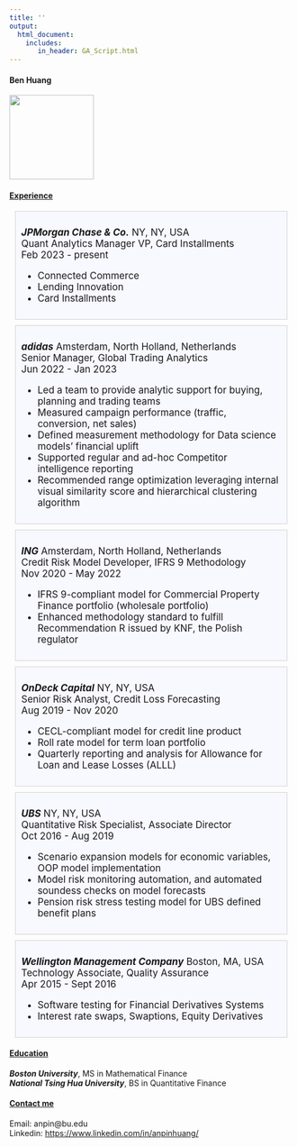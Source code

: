 ```yaml
---
title: ''
output: 
  html_document:
    includes:
       in_header: GA_Script.html
---
```


#### Ben Huang
<img src="suitUp.jpeg" width="150" height="150" />
  
#### <ins>**Experience **</ins>

<div style="background: ghostwhite; 
            font-size: 17px; 
            padding: 10px; 
            border: 1px solid lightgray; 
            margin: 10px;">
  ***JPMorgan Chase & Co.***  NY, NY, USA  
   Quant Analytics Manager VP, Card Installments  
   Feb 2023 - present   
  
* Connected Commerce
* Lending Innovation
* Card Installments
</div>

<div style="background: ghostwhite; 
            font-size: 17px; 
            padding: 10px; 
            border: 1px solid lightgray; 
            margin: 10px;">
***adidas***  Amsterdam, North Holland, Netherlands   
  Senior Manager, Global Trading Analytics   
  Jun 2022 - Jan 2023   
  
* Led a team to provide analytic support for buying, planning and trading teams
* Measured campaign performance (traffic, conversion, net sales)
* Defined measurement methodology for Data science models’ financial uplift 
* Supported regular and ad-hoc Competitor intelligence reporting
* Recommended range optimization leveraging internal visual similarity score and hierarchical clustering algorithm
</div>


<div style="background: ghostwhite; 
            font-size: 17px; 
            padding: 10px; 
            border: 1px solid lightgray; 
            margin: 10px;">
***ING***  Amsterdam, North Holland, Netherlands    
  Credit Risk Model Developer, IFRS 9 Methodology   
  Nov 2020 - May 2022   
  
  * IFRS 9-compliant model for Commercial Property Finance portfolio (wholesale portfolio)
  * Enhanced methodology standard to fulfill Recommendation R issued by KNF, the Polish regulator
</div>
  
<div style="background: ghostwhite; 
            font-size: 17px; 
            padding: 10px; 
            border: 1px solid lightgray; 
            margin: 10px;">
***OnDeck Capital***  NY, NY, USA    
  Senior Risk Analyst, Credit Loss Forecasting  
  Aug 2019 - Nov 2020  
  
  * CECL-compliant model for credit line product
  * Roll rate model for term loan portfolio
  * Quarterly reporting and analysis for Allowance for Loan and Lease Losses (ALLL)
</div>
  
<div style="background: ghostwhite; 
            font-size: 17px; 
            padding: 10px; 
            border: 1px solid lightgray; 
            margin: 10px;">
***UBS***  NY, NY, USA    
  Quantitative Risk Specialist, Associate Director  
  Oct 2016 - Aug 2019  
  
  * Scenario expansion models for economic variables, OOP model implementation
  * Model risk monitoring automation, and automated soundess checks on model forecasts
  * Pension risk stress testing model for UBS defined benefit plans
</div>
  
  
<div style="background: ghostwhite; 
            font-size: 17px; 
            padding: 10px; 
            border: 1px solid lightgray; 
            margin: 10px;">
***Wellington Management Company***  Boston, MA, USA   
  Technology Associate, Quality Assurance  
  Apr 2015 - Sept 2016  
  
  * Software testing for Financial Derivatives Systems
  * Interest rate swaps, Swaptions, Equity Derivatives
</div>
 

  
#### <ins>**Education**</ins>
***Boston University***, MS in Mathematical Finance  
***National Tsing Hua University***, BS in Quantitative Finance

#### <ins>Contact me</ins>
Email: anpin@bu.edu  
Linkedin: [https://www.linkedin.com/in/anpinhuang/](https://www.linkedin.com/in/anpinhuang/)